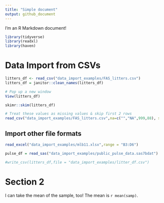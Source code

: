 ```yaml
---
title: "Simple document"
output: github_document
---
```


I'm an R Markdown document! 
```r
library(tidyverse)
library(readxl)
library(haven)
```
# Data  Import from CSVs

```r
litters_df <- read_csv("data_import_examples/FAS_litters.csv")
litters_df = janitor::clean_names(litters_df)
```

```r
# Pop up a new window
View(litters_df)
```

```r
skimr::skim(litters_df)
```
```r
# Treat these values as missing values & skip first 2 rows
read_csv("data_import_examples/FAS_litters.csv",na=c("","NA",999,88), skip=2)
```

## Import other file formats
```r
read_excel("data_import_examples/mlb11.xlsx",range = "B3:D6")
```

```r
pulse_df = read_sas("data_import_examples/public_pulse_data.sas7bdat")
```

```r
#write_csv(litters_df,file = "data_import_examples/litter_df.csv")
```

# Section 2

I can take the mean of the sample, too!
The mean is `r mean(samp)`.